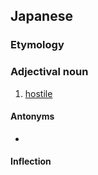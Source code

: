 ==Japanese==
{{ja-kanjitab|てき|たい|てき|yomi=on}}

===Etymology===
{{suffix|敵対|的|t1=hostility|t2=-ile|lang=ja|sort=てきたいてき}}

===Adjectival noun===
{{ja-adj|infl=な|てきたいてき}}

# [[hostile]]

====Antonyms====
* {{ja-r|友好的|ゆうこうてき}}

====Inflection====
{{ja-na|てきたいてき}}